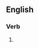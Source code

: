 ==English==

===Verb===
{{head|en|present participle}}

# {{present participle of|mooch|lang=en|nocat=1}}